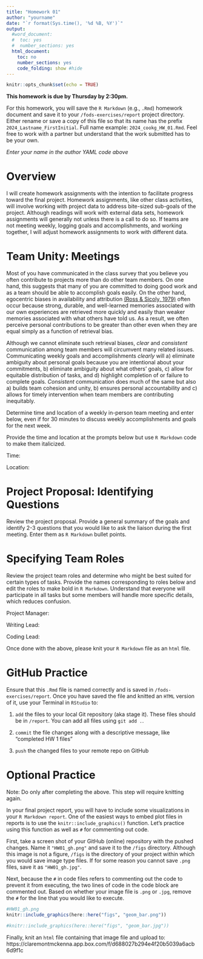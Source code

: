 ```yaml
---
title: "Homework 01"
author: "yourname"
date: "`r format(Sys.time(), '%d %B, %Y')`"
output:
  #word_document:
  #  toc: yes
  #  number_sections: yes
  html_document:
    toc: no
    number_sections: yes
    code_folding: show #hide
---
```


```r
knitr::opts_chunk$set(echo = TRUE)
```

**This homework is due by Thursday by 2:30pm.**

For this homework, you will save the `R Markdown` (e.g., `.Rmd`) homework document and save it to your `/fods-exercises/report` project directory. Either rename or save a copy of this file so that its name has the prefix `2024_Lastname_FirstInitial`. Full name example: `2024_cookg_HW_01.Rmd`. Feel free to work with a partner but understand that the work submitted has to be your own.

*Enter your name in the author YAML code above*   





# **Overview**

I will create homework assignments with the intention to facilitate progress toward the final project. Homework assignments, like other class activities, will involve working with project data to address bite-sized sub-goals of the project. Although readings will work with external data sets, homework assignments will generally not unless there is a call to do so. If teams are not meeting weekly, logging goals and accomplishments, and working together, I will adjust homework assignments to work with different data. 


# **Team Unity: Meetings**

Most of you have communicated in the class survey that you believe you often contribute to projects more than do other team members. On one hand, this suggests that many of you are committed to doing good work and as a team should be able to accomplish goals easily. On the other hand, egocentric biases in availability and attribution [(Ross & Sicoly, 1979)](http://web.mit.edu/curhan/www/docs/Articles/biases/37_J_Personality_Social_Psychology_322_%28Ross%29.pdf) often occur because strong, durable, and well-learned memories associated with our own experiences are retrieved more quickly and easily than weaker memories associated with what others have told us. As a result, we often perceive personal contributions to be greater than other even when they are equal simply as a function of retrieval bias.

Although we cannot eliminate such retrieval biases, *clear* and *consistent* communication among team members will circumvent many related issues. Communicating weekly goals and accomplishments *clearly* will a) eliminate ambiguity about personal goals because you are intentional about your commitments, b) eliminate ambiguity about what others' goals, c) allow for equitable distribution of tasks, and d) highlight completion of or failure to complete goals. *Consistent* communication does much of the same but also a) builds team cohesion and unity, b) ensures personal accountability and c) allows for timely intervention when team members are contributing inequitably.   


Determine time and location of a weekly in-person team meeting and enter below, even if for 30 minutes to discuss weekly accomplishments and goals for the next week. 

Provide the time and location at the prompts below but use `R Markdown` code to make them italicized.

Time:

Location:



# **Project Proposal: Identifying Questions**

Review the project proposal. Provide a general summary of the goals and identify 2-3 questions that you would like to ask the liaison during the first meeting. Enter them as `R Markdown` bullet points.  






# **Specifying Team Roles**

Review the project team roles and determine who might be best suited for certain types of tasks. Provide the names corresponding to roles below and edit the roles to make bold in `R Markdown`. Understand that everyone will participate in all tasks but some members will handle more specific details, which reduces confusion. 

Project Manager:

Writing Lead:

Coding Lead: 


Once done with the above, please knit your `R Markdown` file as an `html` file.




# **GitHub Practice**

Ensure that this `.Rmd` file is named correctly and is saved in `/fods-exercises/report`. Once you have saved the file and knitted an `HTML` version of it, use your Terminal in `RStudio` to:

1. `add` the files to your local Git repository (aka stage it). These files should be in `/report`. You can add all files using `git add .`. 


2. `commit` the file changes along with a descriptive message, like "completed HW 1 files" 


3. `push` the changed files to your remote repo on GitHub



# **Optional Practice** 

Note: Do only after completing the above. This step will require knitting again. 

In your final project report, you will have to include some visualizations in your `R Markdown report`. One of the easiest ways to embed plot files in reports is to use the `knitr::include_graphics()` function. Let's practice using this function as well as `#` for commenting out code.

First, take a screen shot of your GitHub (online) repository with the pushed changes. Name it `"HW01_gh.png"` and save it to the `/figs` directory. Although this image is not a figure, `/figs` is the directory of your project within which you would save image type files. If for some reason you cannot save `.png` files, save it as `"HW01_gh.jpg"`. 

Next, because the `#` in code files refers to commenting out the code to prevent it from executing, the two lines of code in the code block are commented out. Based on whether your image file is `.png` or `.jpg`, remove the `#` for the line that you would like to execute.

```r
#HW01_gh.png
knitr::include_graphics(here::here("figs", "geom_bar.png"))

#knitr::include_graphics(here::here("figs", "geom_bar.jpg"))
```

Finally, knit an `html` file containing that image file and upload to: https://claremontmckenna.app.box.com/f/d688027b294e4f20b5039a6acb6d9f1c

